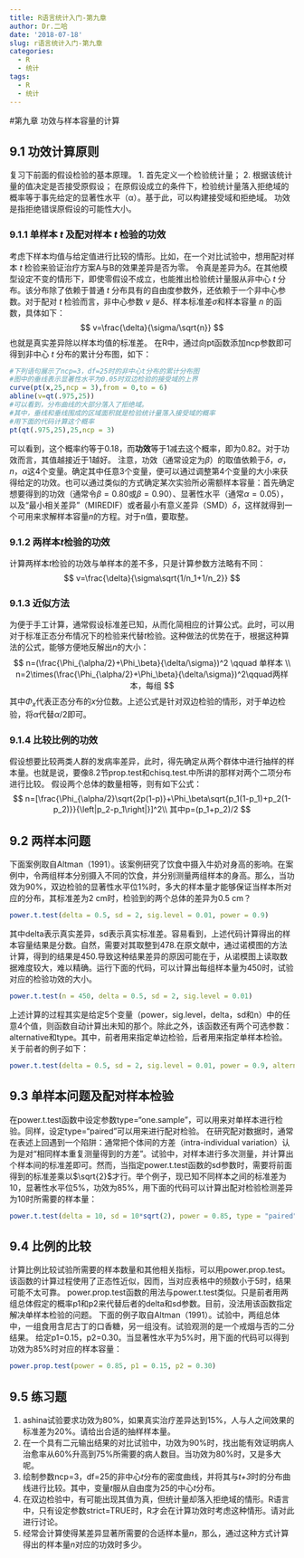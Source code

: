 ```yaml
---
title: R语言统计入门-第九章
author: Dr.二哈
date: '2018-07-18'
slug: r语言统计入门-第九章
categories:
  - R
  - 统计
tags:
  - R
  - 统计
---
```

#第九章 功效与样本容量的计算

## 9.1 功效计算原则

复习下前面的假设检验的基本原理。
1. 首先定义一个检验统计量；
2. 根据该统计量的值决定是否接受原假设；
在原假设成立的条件下，检验统计量落入拒绝域的概率等于事先给定的显著性水平（α）。基于此，可以构建接受域和拒绝域。
功效是指拒绝错误原假设的可能性大小。

### 9.1.1 单样本 *t* 及配对样本 *t* 检验的功效

考虑下样本均值与给定值进行比较的情形。比如，在一个对比试验中，想用配对样本 *t* 检验来验证治疗方案A与B的效果差异是否为零。
令真是差异为$\delta$。在其他模型设定不变的情形下，即使零假设不成立，也能推出检验统计量服从非中心 *t* 分布。该分布除了依赖于普通 *t* 分布具有的自由度参数外，还依赖于一个非中心参数。对于配对 *t* 检验而言，非中心参数 *v* 是$\delta$、样本标准差$\sigma$和样本容量 *n* 的函数，具体如下：
$$
v=\frac{\delta}{\sigma/\sqrt{n}}
$$
也就是真实差异除以样本均值的标准差。
在R中，通过向pt函数添加ncp参数即可得到非中心 *t* 分布的累计分布图，如下：
```R
#下列语句展示了ncp=3，df=25时的非中心t分布的累计分布图
#图中的垂线表示显著性水平为0.05时双边检验的接受域的上界
curve(pt(x,25,ncp = 3),from = 0,to = 6)
abline(v=qt(.975,25))
#可以看到，分布曲线的大部分落入了拒绝域。
#其中，垂线和垂线围成的区域面积就是检验统计量落入接受域的概率
#用下面的代码计算这个概率
pt(qt(.975,25),25,ncp = 3)
```
可以看到，这个概率约等于0.18，而**功效**等于1减去这个概率，即为0.82。对于功效而言，其值越接近于1越好。
注意，功效（通常设定为$\beta$）的取值依赖于$\delta$，$\sigma$，$n$，$\alpha$这4个变量。确定其中任意3个变量，便可以通过调整第4个变量的大小来获得给定的功效。也可以通过类似的方式确定某次实验所必需额样本容量：首先确定想要得到的功效（通常令$\beta=0.80$或$\beta=0.90$）、显著性水平（通常$\alpha=0.05$），以及“最小相关差异”（MIREDIF）或者最小有意义差异（SMD）$\delta$，这样就得到一个可用来求解样本容量$n$的方程。对于n值，要取整。

### 9.1.2 两样本*t*检验的功效

计算两样本*t*检验的功效与单样本的差不多，只是计算参数方法略有不同：
$$
v=\frac{\delta}{\sigma\sqrt{1/n_1+1/n_2}}
$$

### 9.1.3 近似方法

为便于手工计算，通常假设标准差已知，从而化简相应的计算公式。此时，可以用对于标准正态分布情况下的检验来代替*t*检验。这种做法的优势在于，根据这种算法的公式，能够方便地反解出*n*的大小：
$$
n=(\frac{\Phi_{\alpha/2}+\Phi_\beta}{\delta/\sigma})^2 \qquad 单样本 \\
n=2\times(\frac{\Phi_{\alpha/2}+\Phi_\beta}{\delta/\sigma})^2\qquad两样本，每组
$$
其中$\Phi_x$代表正态分布的$x$分位数。上述公式是针对双边检验的情形，对于单边检验，将$\alpha$代替$\alpha/2$即可。

### 9.1.4 比较比例的功效

假设想要比较两类人群的发病率差异，此时，得先确定从两个群体中进行抽样的样本量。也就是说，要像8.2节prop.test和chisq.test.中所讲的那样对两个二项分布进行比较。
假设两个总体的数量相等，则有如下公式：
$$
n=[\frac{\Phi_{\alpha/2}\sqrt{2p(1-p)}+\Phi_\beta\sqrt{p_1(1-p_1)+p_2(1-p_2)}}{\left|p_2-p_1\right|}]^2\\
其中p=(p_1+p_2)/2
$$

## 9.2 两样本问题

下面案例取自Altman（1991）。该案例研究了饮食中摄入牛奶对身高的影响。在案例中，令两组样本分别摄入不同的饮食，并分别测量两组样本的身高。那么，当功效为90%，双边检验的显著性水平位1%时，多大的样本量才能够保证当样本所对应的分布，其标准差为2 cm时，检验到的两个总体的差异为0.5 cm？
```R
power.t.test(delta = 0.5, sd = 2, sig.level = 0.01, power = 0.9)
```
其中delta表示真实差异，sd表示真实标准差。容易看到，上述代码计算得出的样本容量结果是分数。自然，需要对其取整到478.在原文献中，通过诺模图的方法计算，得到的结果是450.导致这种结果差异的原因可能在于，从诺模图上读取数据难度较大，难以精确。运行下面的代码，可以计算出每组样本量为450时，试验对应的检验功效的大小。
```R
power.t.test(n = 450, delta = 0.5, sd = 2, sig.level = 0.01)
```
上述计算的过程其实是给定5个变量（power，sig.level，delta，sd和n）中的任意4个值，则函数自动计算出未知的那个。除此之外，该函数还有两个可选参数：alternative和type。其中，前者用来指定单边检验，后者用来指定单样本检验。关于前者的例子如下：
```R
power.t.test(delta = 0.5, sd = 2, sig.level = 0.01, power = 0.9, alternative = "one.sided")
```

## 9.3 单样本问题及配对样本检验

在power.t.test函数中设定参数type="one.sample"，可以用来对单样本进行检验。同样，设定type="paired"可以用来进行配对检验。
在研究配对数据时，通常在表述上回遇到一个陷阱：通常把个体间的方差（intra-individual variation）认为是对“相同样本重复测量得到的方差”。试验中，对样本进行多次测量，并计算出个样本间的标准差即可。然而，当指定power.t.test函数的sd参数时，需要将前面得到的标准差乘以$\sqrt{2}$才行。举个例子，现已知不同样本之间的标准差为10，显著性水平位5%，功效为85%，用下面的代码可以计算出配对检验检测差异为10时所需要的样本量：
```R
power.t.test(delta = 10, sd = 10*sqrt(2), power = 0.85, type = "paired")
```

## 9.4 比例的比较
计算比例比较试验所需要的样本数量和其他相关指标，可以用power.prop.test。该函数的计算过程使用了正态性近似，因而，当对应表格中的频数小于5时，结果可能不太可靠。
power.prop.test函数的用法与power.t.test类似。只是前者用两组总体假定的概率p1和p2来代替后者的delta和sd参数。目前，没法用该函数指定解决单样本检验的问题。
下面的例子取自Altman（1991）。试验中，两组总体中，一组食用含尼古丁的口香糖，另一组没有。试验观测的是一个戒烟与否的二分结果。
给定p1=0.15，p2=0.30。当显著性水平为5%时，用下面的代码可以得到功效为85%时对应的样本容量：
```R
power.prop.test(power = 0.85, p1 = 0.15, p2 = 0.30)
```

## 9.5 练习题
1. ashina试验要求功效为80%，如果真实治疗差异达到15%，人与人之间效果的标准差为20%。请给出合适的抽样样本量。
2. 在一个具有二元输出结果的对比试验中，功效为90%时，找出能有效证明病人治愈率从60%升高到75%所需要的病人数目。当功效为80%时，又是多大呢。
3. 绘制参数ncp=3，df=25的非中心*t*分布的密度曲线，并将其与*t+3*时的分布曲线进行比较。其中，变量*t*服从自由度为25的中心*t*分布。
4. 在双边检验中，有可能出现其值为真，但统计量却落入拒绝域的情形。R语言中，只有设定参数strict=TRUE时，R才会在计算功效时考虑这种情形。请对此进行讨论。
5. 经常会计算使得某差异显著所需要的合适样本量*n*，那么，通过这种方式计算得出的样本量*n*对应的功效时多少。















